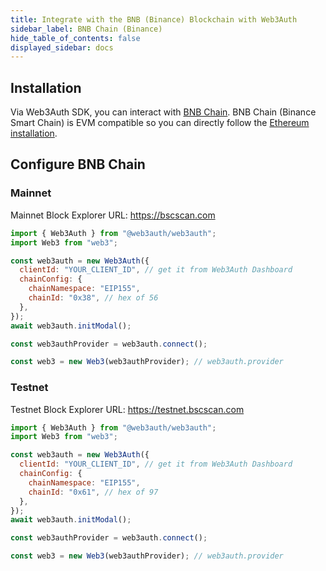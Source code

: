 ```yaml
---
title: Integrate with the BNB (Binance) Blockchain with Web3Auth
sidebar_label: BNB Chain (Binance)
hide_table_of_contents: false
displayed_sidebar: docs
---
```


## Installation

Via Web3Auth SDK, you can interact with [BNB Chain](https://www.bnbchain.org/en/smartChain). BNB Chain (Binance Smart Chain) is EVM compatible so you
can directly follow the [Ethereum installation](./ethereum).

## Configure BNB Chain

### Mainnet

Mainnet Block Explorer URL: https://bscscan.com

```js
import { Web3Auth } from "@web3auth/web3auth";
import Web3 from "web3";

const web3auth = new Web3Auth({
  clientId: "YOUR_CLIENT_ID", // get it from Web3Auth Dashboard
  chainConfig: {
    chainNamespace: "EIP155",
    chainId: "0x38", // hex of 56
  },
});
await web3auth.initModal();

const web3authProvider = web3auth.connect();

const web3 = new Web3(web3authProvider); // web3auth.provider
```

### Testnet

Testnet Block Explorer URL: https://testnet.bscscan.com

```js
import { Web3Auth } from "@web3auth/web3auth";
import Web3 from "web3";

const web3auth = new Web3Auth({
  clientId: "YOUR_CLIENT_ID", // get it from Web3Auth Dashboard
  chainConfig: {
    chainNamespace: "EIP155",
    chainId: "0x61", // hex of 97
  },
});
await web3auth.initModal();

const web3authProvider = web3auth.connect();

const web3 = new Web3(web3authProvider); // web3auth.provider
```
